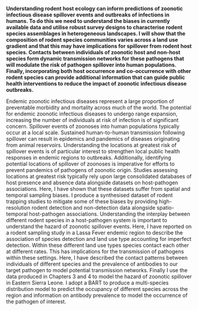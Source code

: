 **Understanding rodent host ecology can inform predictions of zoonotic infectious disease spillover events and outbreaks of infections in humans. To do this we need to understand the biases in currently available data and utilise robust survey designs to characterise rodent species assemblages in heterogeneous landscapes. I will show that the composition of rodent species communities varies across a land use gradient and that this may have implications for spillover from rodent host species. Contacts between individuals of zoonotic host and non-host species form dynamic transmission networks for these pathogens that will modulate the risk of pathogen spillover into human populations. Finally, incorporating both host occurrence and co-occurrence with other rodent species can provide additional information that can guide public health interventions to reduce the impact of zoonotic infectious disease outbreaks.**


Endemic zoonotic infectious diseases represent a large proportion of preventable morbidity and mortality across much of the world. The potential for endemic zoonotic infectious diseases to undergo range expansion, increasing the number of individuals at risk of infection is of significant concern. \par

Spillover events of zoonoses into human populations typically occur at a local scale. Sustained human-to-human transmission following spillover can result in epidemics and pandemics of diseases originating from animal reservoirs. \par

Understanding the locations at greatest risk of spillover events is of particular interest to strengthen local public health responses in endemic regions to outbreaks. Additionally, identifying potential locations of spillover of zoonoses is imperative for efforts to prevent pandemics of pathogens of zoonotic origin. \par

Studies assessing locations at greatest risk typically rely upon large consolidated databases of host presence and absence data alongside datasets on host-pathogen associations. Here, I have shown that these datasets suffer from spatial and temporal sampling biases. I produce a synthesised dataset of rodent trapping studies to mitigate some of these biases by providing high-resolution rodent detection and non-detection data alongside spatio-temporal host-pathogen associations.  \par

Understanding the interplay between different rodent species in a host-pathogen system is important to understand the hazard of zoonotic spillover events. Here, I have reported on a rodent sampling study in a Lassa Fever endemic region to describe the association of species detection and land use type accounting for imperfect detection. \par

Within these different land use types species contact each other at different rates. This has implications for the transmission of pathogens within these settings. Here, I have described the contact patterns between individuals of different species and the prevalence of antibodies to our target pathogen to model potential transmission networks. \par

Finally I use the data produced in Chapters 3 and 4 to model the hazard of zoonotic spillover in Eastern Sierra Leone. I adopt a BART to produce a multi-species distribution model to predict the occupancy of different species across the region and information on antibody prevalence to model the occurrence of the pathogen of interest. \par